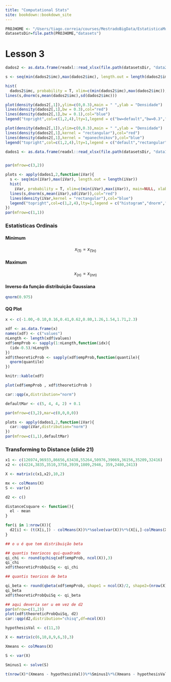 ```yaml
---
title: "Computational Stats"
site: bookdown::bookdown_site
---
```


```r
PROJHOME <- "/Users/tiago.correia/courses/MestradoBigData/EstatisticaMultivariada"
datasetsDir=file.path(PROJHOME,"datasets")
```


# Lesson 3

```r

dados2 <- as.data.frame(readxl::read_xlsx(file.path(datasetsDir, "data2.xlsx")))

s <- seq(min(dados2$imc),max(dados2$imc), length.out = length(dados2$imc))

hist(
  dados2$imc, probability = T, xlim=c(min(dados2$imc),max(dados2$imc)), main=NULL, xlab=NULL)  
lines(s,dnorm(s,mean(dados2$imc),sd(dados2$imc)))

```




```r

plot(density(dados2[,1]),ylim=c(0,0.3),main = " ",ylab = "Densidade")
lines(density(dados2[,1],bw = 0.3),col="red")
lines(density(dados2[,1],bw = 0.1),col="blue")
legend("topright",col=c(1,2,4),lty=1,legend = c("bw=default","bw=0.3","bw=0.1"))

```


```r

plot(density(dados2[,1]),ylim=c(0,0.3),main = " ",ylab = "Densidade")
lines(density(dados2[,1],kernel = "rectangular"),col="red")
lines(density(dados2[,1],kernel = "epanechnikov"),col="blue")
legend("topright",col=c(1,2,4),lty=1,legend = c("default","rectangular","epanechnikov"))

```


```r

dados1 <- as.data.frame(readxl::read_xlsx(file.path(datasetsDir, "data1.xlsx"), col_names = F))


par(mfrow=c(3,2))

plots <- apply(dados1,2,function(iVar){
  s <- seq(min(iVar),max(iVar), length.out = length(iVar))
  hist(
    iVar, probability = T, xlim=c(min(iVar),max(iVar)), main=NULL, xlab=NULL) 
  lines(s,dnorm(s,mean(iVar),sd(iVar)),col="red")
  lines(density(iVar,kernel = "rectangular"),col="blue")
  legend("topright",col=c(1,2,4),lty=1,legend = c("histogram","dnorm","gaussian"))
})
par(mfrow=c(1,1))
```


### Estatísticas Ordinais

#### Minimum

$$ x_\left(1\right) = x_\left(1n\right) $$ 

#### Maximum

$$ x_\left(n\right) = x_\left(nn\right) $$ 

#### Inverso da função distribuição Gaussiana

```r

qnorm(0.975)

```

#### QQ Plot
```r

x <- c(-1.00,-0.10,0.16,0.41,0.62,0.80,1.26,1.54,1.71,2.3)

xdf <- as.data.frame(x)
names(xdf) <- c("values")
nLength <- length(xdf$values)
xdf$empProb <- sapply(1:nLength,function(idx){
  (idx-0.5)/nLength
})
xdf$theoreticProb <- sapply(xdf$empProb,function(quantile){
  qnorm(quantile)
})

knitr::kable(xdf)

plot(xdf$empProb , xdf$theoreticProb )

```

```r

car::qqp(x,distribution="norm")

```

```r

defaultMar <- c(5, 4, 4, 2) + 0.1

par(mfrow=c(3,2),mar=c(0,0,0,0))

plots <- apply(dados1,2,function(iVar){
  car::qqp(iVar,distribution="norm")
})
par(mfrow=c(1,1),defaultMar)

```


### Transforming to Distance (slide 21)


```r
x1 <- c(126974,96933,86656,63438,55264,50976,39069,36156,35209,32416)
x2 <- c(4224,3835,3510,3758,3939,1809,2946, 359,2480,2413)

X <- matrix(c(x1,x2),10,2)

mx <- colMeans(X)
S <- var(x)

d2 <- c()

distanceCsquare <- function(){
  el - mean
}

for(i in 1:nrow(X)){
  d2[i] <- (t(X[i,]) - colMeans(X))%*%solve(var(X))%*%(X[i,]-colMeans(X))
}

## o u é que tem distribuição beta

## quantis teoriocos qui-quadrado
qi_chi <- round(qchisq(xdf$empProb, ncol(X)),3)
qi_chi
xdf$theoreticProbQuiSq <- qi_chi

## quantis teoricos de beta

qi_beta <- round(qbeta(xdf$empProb, shape1 = ncol(X)/2, shape2=(nrow(X)-ncol(X)-1)/2),3)
qi_beta
xdf$theoreticProbQuiSq <- qi_beta

## aqui deveria ser u em vez de d2
par(mfrow=c(1,2))
plot(xdf$theoreticProbQuiSq, d2)
car::qqp(d2,distribution="chisq",df=ncol(X))

```

```r

hypothesisVal <- c(11,3)

X <- matrix(c(6,10,8,9,6,3),3)

Xmeans <- colMeans(X)

S <- var(X)

Sminus1 <- solve(S)

t(nrow(X)*(Xmeans - hypothesisVal))%*%Sminus1%*%(Xmeans - hypothesisVal)


```